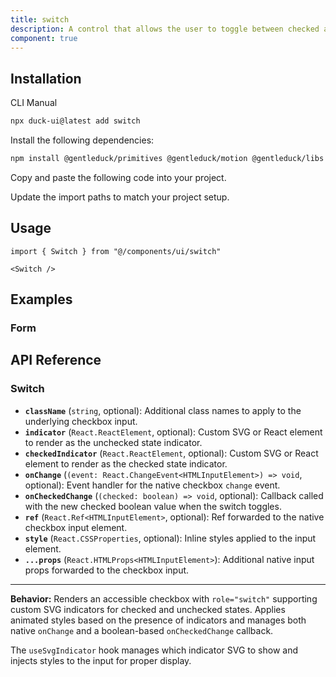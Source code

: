 ```yaml
---
title: switch
description: A control that allows the user to toggle between checked and not checked.
component: true
---
```


<ComponentPreview name="switch-1" description="A switch component." />

## Installation

<Tabs defaultValue="cli">

<TabsList>
  <TabsTrigger value="cli">CLI</TabsTrigger>
  <TabsTrigger value="manual">Manual</TabsTrigger>
</TabsList>
<TabsContent value="cli">

```bash
npx duck-ui@latest add switch
```

</TabsContent>

<TabsContent value="manual">

<Steps>

<Step>Install the following dependencies:</Step>

```bash
npm install @gentleduck/primitives @gentleduck/motion @gentleduck/libs
```

<Step>Copy and paste the following code into your project.</Step>

<ComponentSource name="switch" />

<Step>Update the import paths to match your project setup.</Step>

</Steps>

</TabsContent>

</Tabs>

## Usage

```tsx
import { Switch } from "@/components/ui/switch"
```

```tsx
<Switch />
```

## Examples

### Form

<ComponentPreview name="switch-2" />

## API Reference

### **Switch**

* **`className`** (`string`, optional): Additional class names to apply to the underlying checkbox input.
* **`indicator`** (`React.ReactElement`, optional): Custom SVG or React element to render as the unchecked state indicator.
* **`checkedIndicator`** (`React.ReactElement`, optional): Custom SVG or React element to render as the checked state indicator.
* **`onChange`** (`(event: React.ChangeEvent<HTMLInputElement>) => void`, optional): Event handler for the native checkbox `change` event.
* **`onCheckedChange`** (`(checked: boolean) => void`, optional): Callback called with the new checked boolean value when the switch toggles.
* **`ref`** (`React.Ref<HTMLInputElement>`, optional): Ref forwarded to the native checkbox input element.
* **`style`** (`React.CSSProperties`, optional): Inline styles applied to the input element.
* **`...props`** (`React.HTMLProps<HTMLInputElement>`): Additional native input props forwarded to the checkbox input.

---

**Behavior:**
Renders an accessible checkbox with `role="switch"` supporting custom SVG indicators for checked and unchecked states. Applies animated styles based on the presence of indicators and manages both native `onChange` and a boolean-based `onCheckedChange` callback.

The `useSvgIndicator` hook manages which indicator SVG to show and injects styles to the input for proper display.
